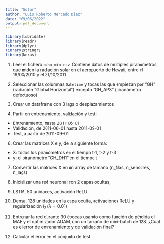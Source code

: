 ```yaml
---
title: "Solar"
author: "Luis Roberto Mercado Diaz"
date: "09/06/2022"
output: pdf_document
---
```


```r
library(lubridate)
library(readr)
library(dplyr)
library(stringr)
library(keras)
```

1. Leer el fichero `oahu_min.csv`. Contiene datos de múltiples piranómetros que miden la radiación solar en el aeropuerto de Hawaii, entre el 19/03/2010 y el 31/10/2011

2. Seleccionar las columnas `Datetime` y todas las que empiezan por "GH" (radiación "Global Horizontal") excepto "GH_AP3" (piranómetro defectuoso)

3. Crear un dataframe con 3 lags o desplazamientos

5. Partir en entrenamiento, validación y test:

  * Entrenamiento, hasta 2011-06-01
  * Validación, de 2011-06-01 hasta 2011-09-01
  * Test, a partir de 2011-09-01

6. Crear las matrices X e y, de la siguiente forma:

  * X: todos los piranómetros en el tiempo t-1, t-2 y t-3
  * y: el piranómetro "GH_DH1" en el tiempo t

7. Convertir las matrices X en un array de tamaño (n_filas, n_sensores, n_lags)

8. Inicializar una red neuronal con 2 capas ocultas, 

  1. LSTM, 50 unidades, activación ReLU
  
  2. Densa, 128 unidades en la capa oculta, activaciones ReLU y regularización $l_2$ ($\lambda = 0.01$)

9. Entrenar la red durante 30 épocas usando como función de pérdida el MAE y el optimizador ADAM, con un tamaño de mini-batch de 128. ¿Cual es el error de entrenamiento y de validación final?

10. Calcular el error en el conjunto de test
